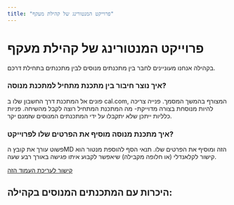 ```yaml
---
title: "פרוייקט המנטורינג של קהילת מעקף"
---
```


# פרוייקט המנטורינג של קהילת מעקף

בקהילה אנחנו מעוניינים לחבר בין מתכנתים מנוסים לבין מתכנתים בתחילת דרכם.

### איך נוצר חיבור בין מתכנת מתחיל למתכנת מנוסה?

פונים אל המתכנת דרך החשבון שלו ב cal.com, המצורף בהמשך המסמך.
פנייה צריכה להיות מנוסחת בצורה מדוייקת- מה המתכנת המתחיל רוצה לקבל מהשיחה.
פניות כלליות ייתכן שלא יתקבלו על ידי המתכנתים המנוסים שזמנם יקר.

### איך מתכנת מנוסה מוסיף את הפרטים שלו לפרוייקט?

פשוט עורך את קובץ הMD הזה ומוסיף את הפרטים שלו.
תנאי הסף להוספת מנטור הוא קישור לקלאנדלי (או חלופה מקבילה) שיאפשר לקבוע איתו פגישה באורך רבע שעה.

[קישור לעריכת העמוד הזה](https://github.com/Maakaf/maakaf-temp/blob/main/src/content/members/mentoring_project.md)

## היכרות עם המתכנתים המנוסים בקהילה:
<Table data= {data}/>
